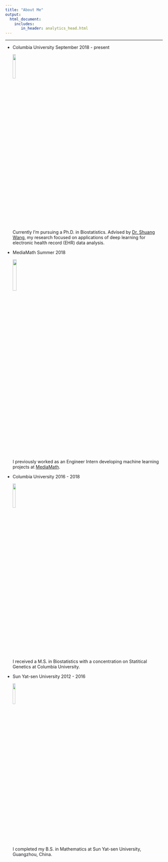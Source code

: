 ```yaml
---
title: "About Me"
output: 
  html_document:
    includes:
       in_header: analytics_head.html
---
```


<link rel="stylesheet" href="academicons.css"/>
<link rel="stylesheet" href="styles.css" type="text/css"/>
<link rel="stylesheet" href="timeline.css"/ type='text/css'>

***

<!-- The Timeline -->

<ul class="timeline">

<!-- Item 1 -->
<li>
<div class="direction-l">
<div class="flag-wrapper">
<span class="flag">Columbia University</span>
<span class="time-wrapper"><span class="time">September 2018 - present</span></span>
</div>
<img src="images/columbia_white.png" style="width:14%">

<div class="desc">Currently I'm pursuing a Ph.D. in Biostatistics. Advised by [Dr. Shuang Wang](http://www.columbia.edu/~sw2206/), my research focused on applications of deep learning for electronic health record (EHR) data analysis.</div>
</div>
</li>

<!-- Item 2 -->
<li>
<div class="direction-r">
<div class="flag-wrapper">
<span class="flag">MediaMath</span>
<span class="time-wrapper"><span class="time">Summer 2018</span></span>
</div>
<img src="images/mediamath.png" style="width:16%">

<div class="desc">I previously worked as an Engineer Intern developing machine learning projects at [MediaMath](http://www.mediamath.com).</div>
</div>
</li>

<!-- Item 3 -->
<li>
<div class="direction-l">
<div class="flag-wrapper">
<span class="flag">Columbia University</span>
<span class="time-wrapper"><span class="time">2016 - 2018</span></span>
</div>
<img src="images/columbia_white.png" style="width:14%">

<div class="desc">I received a M.S. in Biostatistics with a concentration on Statitical Genetics at Columbia University.</div>
</div>
</li>

<!-- Item 4 -->
<li>
<div class="direction-r">
<div class="flag-wrapper">
<span class="flag">Sun Yat-sen University</span>
<span class="time-wrapper"><span class="time">2012 - 2016</span></span>
</div>
<img src="images/SYSU_white.png" style="width:13%">

<div class="desc">I completed my B.S. in Mathematics at Sun Yat-sen University, Guangzhou, China.</div>
</div>
</li>

</ul>




